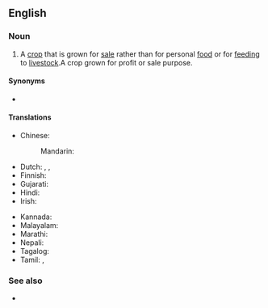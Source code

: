 ==English==
{{wikipedia}}

===Noun===
{{en-noun}}

# {{lb|en|agriculture}} A [[crop]] that is grown for [[sale]] rather than for personal [[food]] or for [[feeding]] to [[livestock]].A crop grown for profit or sale purpose.

====Synonyms====
* {{l|en|money crop}}

====Translations====
{{trans-top|crop grown for sale}}
* Chinese:
*: Mandarin: {{t-needed|cmn}}
* Dutch: {{t+|nl|handelsgewas|n}}, {{t|nl|exportgewas|n}}, {{t|nl|uitvoergewas|n}}
* Finnish: {{t+|fi|rahakasvi}}
* Gujarati: {{t|gu|રોકડીયો પાક}}
* Hindi: {{t|hi|नकदी फसल}}
* Irish: {{t|ga|barr margaidh|m}}
{{trans-mid}}
* Kannada: {{t+|kn|ವಾಣಿಜ್ಯ ಬೆಳೆ}}
* Malayalam: {{t|ml|നാണ്യവിള}}
* Marathi: {{t|mr|नगदी पिके}}
* Nepali: {{t|ne|नगदे वाली}}
* Tagalog: {{t|tl|salapiing pananim}}
* Tamil: {{t+|ta|பணப்பயிர்}}, {{t|ta|காசுப்பயிர்}}
{{trans-bottom}}

===See also===
* {{l|en|subsistence crop}}